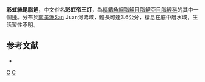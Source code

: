 {{Speciesbox 
| taxon = Nematobrycon lacortei
| status = NE
| status_system = IUCN3.1
| authority =  [[Weitzman|Weitzman]] & [[Fink|Fink]], 1971
| synonyms = 
}}
'''彩虹絲尾脂鯉'''，中文俗名'''彩虹帝王灯'''，為[[輻鰭魚綱|輻鰭魚綱]][[脂鯉目|脂鯉目]][[脂鯉亞目|脂鯉亞目]][[脂鯉科|脂鯉科]]的其中一個[[種|種]]。分布於[[南美洲|南美洲]]San Juan河流域，體長可達3.6公分，棲息在底中層水域，生活習性不明。

==参考文献==
{{refbegin}}
*{{FishBase_species|genus=Nematobrycon|species=lacortei|year=2014|month=1}}
{{refend}}

{{Taxonbar|from=Q357668}}

[[Category:絲尾脂鯉屬|C]]
[[Category:1971年描述的鱼类|C]]


{{魚類小作品}}